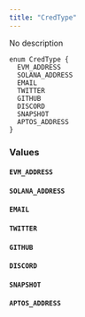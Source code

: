 ```yaml
---
title: "CredType"
---
```


No description

```
enum CredType {
  EVM_ADDRESS
  SOLANA_ADDRESS
  EMAIL
  TWITTER
  GITHUB
  DISCORD
  SNAPSHOT
  APTOS_ADDRESS
}

```

### Values[](#values "Direct link to heading")

#### `EVM_ADDRESS`[](#evm%5Faddress "Direct link to heading")

#### `SOLANA_ADDRESS`[](#solana%5Faddress "Direct link to heading")

#### `EMAIL`[](#email "Direct link to heading")

#### `TWITTER`[](#twitter "Direct link to heading")

#### `GITHUB`[](#github "Direct link to heading")

#### `DISCORD`[](#discord "Direct link to heading")

#### `SNAPSHOT`[](#snapshot "Direct link to heading")

#### `APTOS_ADDRESS`[](#aptos%5Faddress "Direct link to heading")